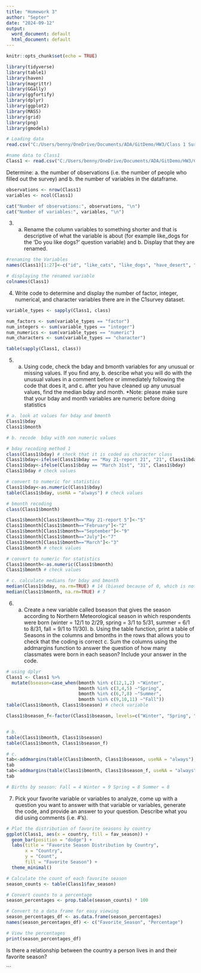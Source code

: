 ```yaml
---
title: "Homework 3"
author: "Septer"
date: "2024-09-12"
output:
  word_document: default
  html_document: default
---
```


```r
knitr::opts_chunk$set(echo = TRUE)
```

```r
library(tidyverse)
library(table1)
library(haven)
library(magrittr)
library(GGally)
library(ggfortify)
library(dplyr)
library(ggplot2)
library(MASS)
library(grid)
library(png)
library(gmodels)

```

```r
# Loading data 
read.csv("C:/Users/benny/OneDrive/Documents/ADA/GitDemo/HW3/Class 1 Survey Fall 2024_di.csv")

#name data to Class1
Class1 <- read.csv("C:/Users/benny/OneDrive/Documents/ADA/GitDemo/HW3/Class 1 Survey Fall 2024_di.csv")
```

Determine: a. the number of observations (i.e. the number of people who filled out the survey) and b. the number of variables in the dataframe.
```r
observations <- nrow(Class1)
variables <- ncol(Class1)

cat("Number of observations:", observations, "\n")
cat("Number of variables:", variables, "\n")

```

3. a. Rename the column variables to something shorter and that is descriptive of what the variable is about (for example like_dogs for the ‘Do you like dogs?’ question variable) and b. Display that they are renamed. 
```r
#renaming the Variables
names(Class1)[1:27]<-c("id", "like_cats", "like_dogs", "have_desert", "slogan", "fav_day", "larkORowl", "fav_food", "fav_drink", "fav_season", "fav_month", "hobby", "program", "specialization", "stat_software", "R_exp", "coding_comfort", "coding_length", "top_three","public_health_interest", "fav_num", "bday", "bmonth", "country", "state", "city", "highest_educ_level")

# displaying the renamed variable
colnames(Class1)
```

4. Write code to determine and display the number of factor, integer, numerical, and character variables there are in the C1survey dataset.
```r
variable_types <- sapply(Class1, class)

num_factors <- sum(variable_types == "factor")
num_integers <- sum(variable_types == "integer")
num_numerics <- sum(variable_types == "numeric")
num_characters <- sum(variable_types == "character")

table(sapply(Class1, class)) 

```


5. a. Using code, check the bday and bmonth variables for any unusual or missing values. If you find any, b. describe what you will do with the unusual values in a comment before or immediately following the code that does it, and c. after you have cleaned up any unusual values, find the median bday and month. \*Note: please make sure that your bday and month variables are numeric before doing statistics 
```r
# a. look at values for bday and bmonth
Class1$bday
Class1$bmonth

# b. recode  bday with non numeric values

# bday recoding method 1
class(Class1$bday) # check that it is coded as character class
Class1$bday<-ifelse(Class1$bday == "May 21-report 21", "21", Class1$bday)
Class1$bday<-ifelse(Class1$bday == "March 31st", "31", Class1$bday)
Class1$bday # check values 

# convert to numeric for statistics
Class1$bday<-as.numeric(Class1$bday)
table(Class1$bday, useNA = "always") # check values 

# bmonth recoding
class(Class1$bmonth)

Class1$bmonth[Class1$bmonth=="May 21-report 5"]<-"5"
Class1$bmonth[Class1$bmonth=="February"]<-"2"
Class1$bmonth[Class1$bmonth=="September"]<-"9"
Class1$bmonth[Class1$bmonth=="July"]<-"7"
Class1$bmonth[Class1$bmonth=="March"]<-"3"
Class1$bmonth # check values 

# convert to numeric for statistics
Class1$bmonth<-as.numeric(Class1$bmonth)
Class1$bmonth # check values 

# c. calculate medians for bday and bmonth 
median(Class1$bday, na.rm=TRUE) # 14 (biased because of 0, which is not a value) How could we better design a survey to ensure this doesn't happen?
median(Class1$bmonth, na.rm=TRUE) # 7

```

6. a. Create a new variable called bseason that gives the season according to Northern Meteorological season in which respondents were born (winter = 12/1 to 2/29, spring = 3/1 to 5/31, summer = 6/1 to 8/31, fall = 9/1 to 11/30). b. Using the table function, print a table of Seasons in the columns and bmonths in the rows that allows you to check that the coding is correct c. Sum the columns using the addmargins function to answer the question of how many classmates were born in each season? Include your answer in the code. 
```r
# using dplyr
Class1 <- Class1 %>%
  mutate(bseason=case_when(bmonth %in% c(12,1,2) ~"Winter",
                           bmonth %in% c(3,4,5) ~"Spring",
                           bmonth %in% c(6,7,8) ~"Summer",
                           bmonth %in% c(9,10,11) ~"Fall"))
table(Class1$bmonth, Class1$bseason) # check variable

Class1$bseason_f<-factor(Class1$bseason, levels=c("Winter", "Spring", "Summer", "Fall"))


# b. 
table(Class1$bmonth, Class1$bseason)
table(Class1$bmonth, Class1$bseason_f)

# c.
tab<-addmargins(table(Class1$bmonth, Class1$bseason, useNA = "always"), 1)
tab
tab<-addmargins(table(Class1$bmonth, Class1$bseason_f, useNA = "always"), 1)
tab

# Births by season: Fall = 4 Winter = 9 Spring = 8 Summer = 8
```

7. Pick your favorite variable or variables to analyze, come up with a question you want to answer with that variable or variables, generate the code, and provide an answer to your question. Describe what you did using comments (i.e. #’s).
```r
# Plot the distribution of favorite seasons by country
ggplot(Class1, aes(x = country, fill = fav_season)) +
  geom_bar(position = "dodge") +
  labs(title = "Favorite Season Distribution by Country",
       x = "Country",
       y = "Count",
       fill = "Favorite Season") +
  theme_minimal()
```
```r
# Calculate the count of each favorite season
season_counts <- table(Class1$fav_season)

# Convert counts to a percentage
season_percentages <- prop.table(season_counts) * 100

# Convert to a data frame for easy viewing
season_percentages_df <- as.data.frame(season_percentages)
names(season_percentages_df) <- c("Favorite_Season", "Percentage")

# View the percentages
print(season_percentages_df)

```

Is there a relationship between the country a person lives in and their favorite season?

```

